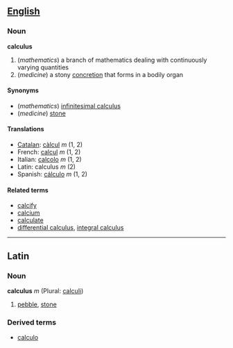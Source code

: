 ==[[English]]==
===Noun===
'''calculus'''

#(''mathematics'') a branch of mathematics dealing with continuously varying quantities
#(''medicine'') a stony [[concretion]] that forms in a bodily organ

====Synonyms====
*(''mathematics'') [[infinitesimal calculus]]
*(''medicine'') [[stone]]

====Translations====
*[[Catalan]]: [[càlcul]] ''m'' (1, 2)
*French: [[calcul]] ''m'' (1, 2)
*Italian: [[calcolo]] ''m'' (1, 2)
*Latin: calculus ''m'' (2)
*Spanish: [[cálculo]] ''m'' (1, 2)

====Related terms====
*[[calcify]]
*[[calcium]]
*[[calculate]]
*[[differential calculus]], [[integral calculus]]

----
==Latin==
===Noun===
'''calculus''' ''m'' (Plural: [[calculi]])

# [[pebble]], [[stone]]

===Derived terms===
*[[calculo]]